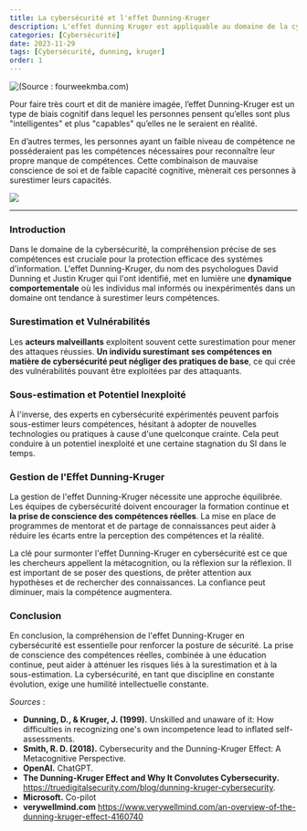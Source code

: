 ---
title: La cybersécurité et l'effet Dunning-Kruger
description: L'effet dunning Kruger est appliquable au domaine de la cybersécurité et cela représente une menace pour les entreprises.
categories: [Cybersécurité]
date: 2023-11-29
tags: [Cybersécurité, dunning, kruger]
order: 1
---

![(Source : fourweekmba.com)](../../../assets/cybersecurite/cybersecurite_dunning_kruger/dunning-kruger.webp)

Pour faire très court et dit de manière imagée, l’effet Dunning-Kruger est un type de biais cognitif dans lequel les personnes pensent qu’elles sont plus "intelligentes" et plus "capables" qu’elles ne le seraient en réalité.  

En d’autres termes, les personnes ayant un faible niveau de compétence ne posséderaient pas les compétences nécessaires pour reconnaître leur propre manque de compétences. Cette combinaison de mauvaise conscience de soi et de faible capacité cognitive, mènerait ces personnes à surestimer leurs capacités.

![](../../../assets/cybersecurite/cybersecurite_dunning_kruger/salt.gif)

---

### Introduction

Dans le domaine de la cybersécurité, la compréhension précise de ses compétences est cruciale pour la protection efficace des systèmes d'information. L'effet Dunning-Kruger, du nom des psychologues David Dunning et Justin Kruger qui l'ont identifié, met en lumière une **dynamique comportementale** où les individus mal informés ou inexpérimentés dans un domaine ont tendance à surestimer leurs compétences.

### Surestimation et Vulnérabilités

Les **acteurs malveillants** exploitent souvent cette surestimation pour mener des attaques réussies. **Un individu surestimant ses compétences en matière de cybersécurité peut négliger des pratiques de base**, ce qui crée des vulnérabilités pouvant être exploitées par des attaquants.

### Sous-estimation et Potentiel Inexploité

À l'inverse, des experts en cybersécurité expérimentés peuvent parfois sous-estimer leurs compétences, hésitant à adopter de nouvelles technologies ou pratiques à cause d'une quelconque crainte. Cela peut conduire à un potentiel inexploité et une certaine stagnation du SI dans le temps.

### Gestion de l'Effet Dunning-Kruger

La gestion de l'effet Dunning-Kruger nécessite une approche équilibrée. Les équipes de cybersécurité doivent encourager la formation continue et **la prise de conscience des compétences réelles**. La mise en place de programmes de mentorat et de partage de connaissances peut aider à réduire les écarts entre la perception des compétences et la réalité.

La clé pour surmonter l'effet Dunning-Kruger en cybersécurité est ce que les chercheurs appellent la métacognition, ou la réflexion sur la réflexion. Il est important de se poser des questions, de prêter attention aux hypothèses et de rechercher des connaissances. La confiance peut diminuer, mais la compétence augmentera.

### Conclusion

En conclusion, la compréhension de l'effet Dunning-Kruger en cybersécurité est essentielle pour renforcer la posture de sécurité. La prise de conscience des compétences réelles, combinée à une éducation continue, peut aider à atténuer les risques liés à la surestimation et à la sous-estimation. La cybersécurité, en tant que discipline en constante évolution, exige une humilité intellectuelle constante.

*Sources* : 

- **Dunning, D., & Kruger, J. (1999).** Unskilled and unaware of it: How difficulties in recognizing one's own incompetence lead to inflated self-assessments.
- **Smith, R. D. (2018).** Cybersecurity and the Dunning-Kruger Effect: A Metacognitive Perspective.
- **OpenAI.** ChatGPT.
- **The Dunning-Kruger Effect and Why It Convolutes Cybersecurity.** https://truedigitalsecurity.com/blog/dunning-kruger-cybersecurity.
- **Microsoft.** Co-pilot
- **verywellmind.com** https://www.verywellmind.com/an-overview-of-the-dunning-kruger-effect-4160740